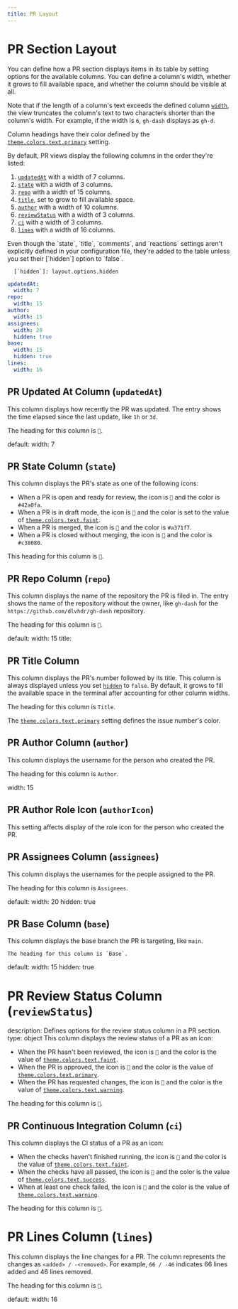 ```yaml
---
title: PR Layout
---
```



# PR Section Layout

You can define how a PR section displays items in its table by setting options for the
available columns. You can define a column's width, whether it grows to fill available space,
and whether the column should be visible at all.

Note that if the length of a column's text exceeds the defined column [`width`], the view
truncates the column's text to two characters shorter than the column's width. For example, if
the width is `6`, `gh-dash` displays as `gh-d`.

Column headings have their color defined by the [`theme.colors.text.primary`] setting.

[`width`]: layout.options.width
[`theme.colors.text.primary`]: theme.colors.text.primary

By default, PR views display the following columns in the order they're listed:

1. [`updatedAt`] with a width of 7 columns.
1. [`state`] with a width of 3 columns.
1. [`repo`] with a width of 15 columns.
1. [`title`], set to grow to fill available space.
1. [`author`] with a width of 10 columns.
1. [`reviewStatus`] with a width of 3 columns.
1. [`ci`] with a width of 3 columns.
1. [`lines`] with a width of 16 columns.

<Aside type="caution" title="Watch out!">
      Even though the `state`, `title`, `comments`, and `reactions` settings
      aren't explicitly defined in your configuration file, they're added to
      the table unless you set their [`hidden`] option to `false`.

      [`hidden`]: layout.options.hidden

</Aside>
      
[`updatedAt`]:    layout.pr.updatedAt
[`state`]:        layout.pr.state
[`repo`]:         layout.pr.repo
[`title`]:        layout.pr.title
[`author`]:       layout.pr.author
[`reviewStatus`]: layout.pr.reviewStatus
[`ci`]:           layout.pr.ci
[`lines`]:        layout.pr.lines

```yaml
updatedAt:
  width: 7
repo:
  width: 15
author:
  width: 15
assignees:
  width: 20
  hidden: true
base:
  width: 15
  hidden: true
lines:
  width: 16
```

## PR Updated At Column (`updatedAt`)

This column displays how recently the PR was updated. The entry shows the time elapsed
since the last update, like `1h` or `3d`.

The heading for this column is ``.

default:
width: 7

## PR State Column (`state`)

This column displays the PR's state as one of the following icons:

- When a PR is open and ready for review, the icon is `` and
  the color is `#42a0fa`.
- When a PR is in draft mode, the icon is `` and the color is
  set to the value of [`theme.colors.text.faint`].
- When a PR is merged, the icon is `` and the color is `#a371f7`.
- When a PR is closed without merging, the icon is `` and the
  color is `#c38080`.

This heading for this column is ``.

[`theme.colors.text.faint`]: theme.colors.text.faint

## PR Repo Column (`repo`)

This column displays the name of the repository the PR is filed in. The entry shows the
name of the repository without the owner, like `gh-dash` for the
`https://github.com/dlvhdr/gh-dash` repository.

The heading for this column is ``.

[`width`]: layout.options.width

default:
width: 15
title:

## PR Title Column

This column displays the PR's number followed by its title. This column is always displayed
unless you set [`hidden`] to `false`. By default, it grows to fill the available space
in the terminal after accounting for other column widths.

The heading for this column is `Title`.

The [`theme.colors.text.primary`] setting defines the issue number's color.

[`hidden`]: layout.options.hidden
[`theme.colors.text.primary`]: theme.colors.text.primary

## PR Author Column (`author`)

This column displays the username for the person who created the PR.

The heading for this column is `Author`.

width: 15

## PR Author Role Icon (`authorIcon`)

This setting affects display of the role icon for the person who created the PR.

## PR Assignees Column (`assignees`)

This column displays the usernames for the people assigned to the PR.

The heading for this column is `Assignees`.

default:
width: 20
hidden: true

## PR Base Column (`base`)

This column displays the base branch the PR is targeting, like `main`.

    The heading for this column is `Base`.

default:
width: 15
hidden: true

# PR Review Status Column (`reviewStatus`)

description: Defines options for the review status column in a PR section.
type: object
This column displays the review status of a PR as an icon:

- When the PR hasn't been reviewed, the icon is `` and the
  color is the value of [`theme.colors.text.faint`].
- When the PR is approved, the icon is `󰄬` and the color is
  the value of [`theme.colors.text.primary`].
- When the PR has requested changes, the icon is `󰌑` and the
  color is the value of [`theme.colors.text.warning`].

The heading for this column is `󰯢`.

[`theme.colors.text.faint`]: theme.colors.text.faint
[`theme.colors.text.primary`]: theme.colors.text.primary
[`theme.colors.text.warning`]: theme.colors.text.warning

## PR Continuous Integration Column (`ci`)

This column displays the CI status of a PR as an icon:

- When the checks haven't finished running, the icon is `` and
  the color is the value of [`theme.colors.text.faint`].
- When the checks have all passed, the icon is `` and the
  color is the value of [`theme.colors.text.success`].
- When at least one check failed, the icon is `󰅙` and the
  color is the value of [`theme.colors.text.warning`].

The heading for this column is ``.

[`theme.colors.text.faint`]: theme.colors.text.faint
[`theme.colors.text.success`]: theme.colors.text.success
[`theme.colors.text.warning`]: theme.colors.text.warning

# PR Lines Column (`lines`)

This column displays the line changes for a PR. The column represents the changes as
`<added> / -<removed>`. For example, `66 / -46` indicates 66 lines added and 46
lines removed.

The heading for this column is ``.

default:
width: 16
